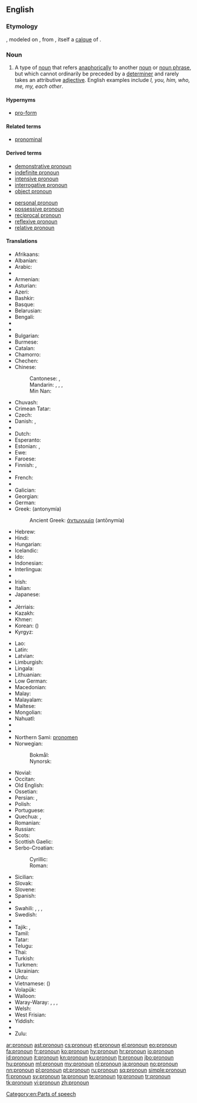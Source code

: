 ==English==
{{wikipedia}}

===Etymology===
{{prefix|pro|noun|lang=en}}, modeled on {{etyl|frm|en}} {{term|pronom|lang=frm}}, from {{etyl|la|en}} {{term|pronomen|lang=la}}, itself a [[calque]] of {{etyl|grc|en}} {{term|ἀντωνυμία|tr=antōnumia|lang=grc|sc=polytonic}}.

===Noun===
{{en-noun}}

# {{context|grammar|lang=en}} A type of [[noun]] that refers [[anaphora|anaphorically]] to another [[noun]] or [[noun phrase]], but which cannot ordinarily be preceded by a [[determiner]] and rarely takes an attributive [[adjective]]. English examples include ''I, you, him, who, me, my, each other''.

====Hypernyms====
* [[pro-form]]

====Related terms====
* [[pronominal]]

====Derived terms====
{{top2}}
* [[demonstrative pronoun]]
* [[indefinite pronoun]]
* [[intensive pronoun]]
* [[interrogative pronoun]]
* [[object pronoun]]
{{mid2}}
* [[personal pronoun]]
* [[possessive pronoun]]
* [[reciprocal pronoun]]
* [[reflexive pronoun]]
* [[relative pronoun]]
{{bottom}}

====Translations====
{{trans-top|pronoun}}
* Afrikaans: {{t+|af|voornaamwoord}}
* Albanian: {{t+|sq|përemri|m}}
* Arabic: {{t+|ar|ضمير|m|tr=ḍamīr|sc=Arab}}
* {{trreq|an}}
* Armenian: {{t|hy|դերանուն|tr=deranun}}
* Asturian: {{t+|ast|pronome}}
* Azeri: {{t|az|əvəzlik}}
* Bashkir: {{t|ba|алмаш|tr=almaš|sc=Cyrl}}
* Basque: {{t|eu|izenordain}}
* Belarusian: {{t|be|займеннік|m|tr=zajménnik|sc=Cyrl}}
* Bengali: {{t|bn|সর্বনাম|tr=sawrbonam|sc=Beng}}
* {{trreq|bpy}}
* {{trreq|br}}
* Bulgarian: {{t+|bg|местоимение|n|tr=mestoiménie}}
* Burmese: {{t+|my|နာမ်စား|sc=Mymr|tr=nanza:}}
* Catalan: {{t+|ca|pronom|m}}
* Chamorro: {{t|ch|klå'an}}
* Chechen: {{l|ce|цӏерметдош}}
* Chinese:
*: Cantonese: {{t|yue|代詞|sc=Hani}}, {{t|yue|代词|tr=doi6 ci4|sc=Hani}}
*: Mandarin: {{t|cmn|代詞|sc=Hani}}, {{t+|cmn|代词|tr=dàicí|sc=Hani}}, {{t+|cmn|代名詞|sc=Hani}}, {{t+|cmn|代名词|tr=dàimíngcí|sc=Hani}}
*: Min Nan: {{t|nan|tāi-sû}}
* Chuvash: {{t|cv|местоимени|sc=Cyrl}}
* Crimean Tatar: {{t|crh|zamir}}
* Czech: {{t+|cs|zájmeno|n}}
* Danish: {{t+|da|pronomen}}, {{t+|da|stedord}}
* {{trreq|dv}}
* Dutch: {{t+|nl|voornaamwoord|n}}
* Esperanto: {{t|eo|pronomo}}
* Estonian: {{t|et|asesõna}}, {{t+|et|pronoomen}}
* Ewe: {{t|ee|nuŋkɔteƒenɔnya}}
* Faroese: {{t|fo|fornavn|c}}
* Finnish: {{t+|fi|asemo}}, {{t+|fi|pronomini}}
* {{trreq|frp}}
* French: {{t+|fr|pronom|m}}
* {{trreq|fur}}
* Galician: {{t+|gl|pronome}}
* Georgian: {{t|ka|ნაცვალსახელი|tr=natsvalsaxeli|sc=Geor}}
* German: {{t+|de|Pronomen|n}}
* Greek: {{t+|el|αντωνυμία|f}} (antonymía)
*: Ancient Greek: [[ἀντωνυμία]] (antōnymía) {{g|f}}
* Hebrew: {{t+|he|כינוי גוף|m|tr=kinoi guf}}
* Hindi: {{t|hi|सर्वनाम|m|tr=sarvnām|sc=Deva}}
* Hungarian: {{t+|hu|névmás}}
* Icelandic: {{t+|is|fornafn|n}}
* Ido: {{t+|io|pronomo}}
* Indonesian: {{t+|id|pronomina}}
* Interlingua: {{t|ia|pronomine}}
* {{trreq|ie}}
* Irish: {{t+|ga|forainm|m}}
* Italian: {{t+|it|pronome|m}}
* Japanese: {{t+|ja|代名詞|tr=だいめいし, daimeishi|sc=Jpan}}
* {{trreq|jv}}
* Jèrriais: {{t|roa-jer|pronom|m}}
* Kazakh: {{t|kk|есімдік|tr=esimdik|sc=Cyrl}}
* Khmer: {{t+|km|សព្វនាម|tr=sɑp niem|sc=Khmr}}
* Korean: {{t+|ko|대명사|tr=daemyeongsa|sc=Kore}} ({{t+|ko|代名詞|sc=Kore}})
* Kyrgyz: {{t|ky|жактама|tr=caktama|sc=Cyrl}}
{{trans-mid}}
* Lao: {{t|lo|ສັບພະນາມ|tr=sáp pʰā náːm|sc=Laoo}}
* Latin: {{t|la|prōnōmen|n}}
* Latvian: {{t+|lv|vietniekvārds|m}}
* Limburgish: {{t|li|veurnaamwaord|n}}
* Lingala: {{t|ln|likitana}}
* Lithuanian: {{t+|lt|įvardis|m}}
* Low German: {{t|nds|pronomen}}
* Macedonian: {{t|mk|заменка|f|tr=zámenka}}
* Malay: {{t|ms|kata ganti diri}}
* Malayalam: {{t|ml|സര്‍വ്വനാമം|sc=Mlym}}
* Maltese: {{t+|mt|pronom|m}}
* Mongolian: {{t|mn|төлөөний нэр|tr=tölöönij ner|sc=Cyrl}}
* Nahuatl: {{t|nah|tlācatōcāitl}}
* {{trreq|ne}}
* {{trreq|new}}
* Northern Sami: [[pronomen#Northern Sami|pronomen]]
* Norwegian: 
*: Bokmål: {{t+|nb|pronomen}}
*: Nynorsk: {{t+|nn|pronomen}}
* Novial: {{t|nov|pronomine}}
* Occitan: {{t|oc|pronom|m}}
* Old English: {{t|ang|bīnama|m}}
* Ossetian: {{t|os|номивӕг|tr=nomivæg|sc=Cyrl}}
* Persian: {{t+|fa|ضمیر|tr=zamir|sc=fa-Arab}}, {{t|fa|پیشنام|tr=pišnâm|sc=fa-Arab}}
* Polish: {{t+|pl|zaimek|m}}
* Portuguese: {{t+|pt|pronome|m}}
* Quechua: {{t|qu|sutip rantin}}, {{t|qu|sutiranti}}
* Romanian: {{t+|ro|pronume|n}}
* Russian: {{t+|ru|местоимение|n|tr=mestoiménije}}
* Scots: {{t|sco|pronoun}}
* Scottish Gaelic: {{t|gd|riochdair}}
* Serbo-Croatian:
*: Cyrillic: {{t|sh|заменица|f|sc=Cyrl}}
*: Roman: {{t|sh|zamenica|f}}
* Sicilian: {{t+|scn|prunomu|m}}
* Slovak: {{t|sk|zámeno|n}}
* Slovene: {{t|sl|zaímek|m}}
* Spanish: {{t+|es|pronombre|m}}
* {{trreq|su}}
* Swahili: {{t|sw|dhamiri}}, {{t|sw|kijina}}, {{t|sw|kiwakilishi}}, {{t+|sw|kitenzi jina}}
* Swedish: {{t+|sv|pronomen|n}}
* {{trreq|tl}}
* Tajik: {{t+|tg|ҷонишин|tr=jonišin|sc=Cyrl}}, {{t|tg|замир‍|tr=zamir|sc=Cyrl}}
* Tamil: {{t+|ta|பெயர்ச்சொல்|tr=peyar-c-col}}
* Tatar: {{t+|tt|алмашлык|tr=almaşlık|sc=Cyrl}}
* Telugu: {{t+|te|సర్వనామము|tr=sarvanAmamu}}
* Thai: {{t+|th|คำสรรพนาม|tr=kam sàp naam|sc=Thai}}
* Turkish: {{t+|tr|zamir}}
* Turkmen: {{t+|tk|çalyşma}}
* Ukrainian: {{t+|uk|займенник|m|tr=zajménnyk|sc=Cyrl}}
* Urdu: {{t+|ur|ضمیر|m|tr=zameer|sc=ur-Arab}}
* Vietnamese: {{t+|vi|đại từ}} ({{t|vi|代詞}})
* Volapük: {{t+|vo|pönop}}
* Walloon: {{t+|wa|prono}}
* Waray-Waray: {{t|war|imbesngaran}}, {{t|war|taligngaran}}, {{t|war|talingaran}}, {{t|war|talingáran}}
* Welsh: {{t|cy|rhagenw|m}}
* West Frisian: {{t+|fy|foarnamwurd|n}}
* Yiddish: {{t|yi|פּראָנאָם|n|tr=pronom}}
* {{trreq|zza}}
* Zulu: {{t|zu|isabizwana|c7|c8}}
{{trans-bottom}}

[[Category:en:Parts of speech]]

[[ar:pronoun]]
[[ast:pronoun]]
[[cs:pronoun]]
[[et:pronoun]]
[[el:pronoun]]
[[eo:pronoun]]
[[fa:pronoun]]
[[fr:pronoun]]
[[ko:pronoun]]
[[hy:pronoun]]
[[hr:pronoun]]
[[io:pronoun]]
[[id:pronoun]]
[[it:pronoun]]
[[kn:pronoun]]
[[ku:pronoun]]
[[lt:pronoun]]
[[jbo:pronoun]]
[[hu:pronoun]]
[[ml:pronoun]]
[[my:pronoun]]
[[nl:pronoun]]
[[ja:pronoun]]
[[no:pronoun]]
[[nn:pronoun]]
[[pl:pronoun]]
[[pt:pronoun]]
[[ru:pronoun]]
[[sq:pronoun]]
[[simple:pronoun]]
[[fi:pronoun]]
[[sv:pronoun]]
[[ta:pronoun]]
[[te:pronoun]]
[[tg:pronoun]]
[[tr:pronoun]]
[[tk:pronoun]]
[[vi:pronoun]]
[[zh:pronoun]]